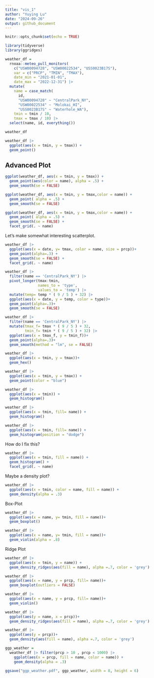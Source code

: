 ```yaml
---
title: "vis_1"
author: "Yuying Lu"
date: "2024-09-26"
output: github_document
---
```


```r
knitr::opts_chunk$set(echo = TRUE)
```

```r
library(tidyverse)
library(ggridges)
```

```r
weather_df = 
  rnoaa::meteo_pull_monitors(
    c("USW00094728", "USW00022534", "USS0023B17S"),
    var = c("PRCP", "TMIN", "TMAX"), 
    date_min = "2021-01-01",
    date_max = "2022-12-31") |>
  mutate(
    name = case_match(
      id, 
      "USW00094728" ~ "CentralPark_NY", 
      "USW00022534" ~ "Molokai_HI",
      "USS0023B17S" ~ "Waterhole_WA"),
    tmin = tmin / 10,
    tmax = tmax / 10) |>
  select(name, id, everything())

```

```r
weather_df
```

```r
weather_df |>
  ggplot(aes(x = tmin, y = tmax)) + 
  geom_point()
```

## Advanced Plot

```r
ggplot(weather_df, aes(x = tmin, y = tmax)) + 
  geom_point(aes(color = name), alpha = .5) +
  geom_smooth(se = FALSE)
```


```r
ggplot(weather_df, aes(x = tmin, y = tmax,color = name)) + 
  geom_point( alpha = .5) +
  geom_smooth(se = FALSE)
```


```r
ggplot(weather_df, aes(x = tmin, y = tmax,color = name)) + 
  geom_point( alpha = .5) +
  geom_smooth(se = FALSE) +
  facet_grid(. ~ name)
```




Let's make somewhat interesting scatterplot.

```r
weather_df |> 
  ggplot(aes(x = date, y= tmax, color = name, size = prcp))+
  geom_point(alpha=.3) +
  geom_smooth(se = FALSE) +
  facet_grid(. ~ name)
```

```r
weather_df |> 
  filter(name == 'CentralPark_NY') |> 
  pivot_longer(tmax:tmin,
               names_to = 'type',
               values_to = 'temp') |> 
  mutate(temp= temp * ( 9 / 5 ) + 32) |> 
  ggplot(aes(x = date, y = temp, color = type))+
  geom_point(alpha=.3)+
  geom_smooth(se = FALSE)
```


```r
weather_df |> 
  filter(name == 'CentralPark_NY') |> 
  mutate(tmax_f= tmax * ( 9 / 5 ) + 32,
         tmin_f= tmin * ( 9 / 5 ) + 32) |> 
  ggplot(aes(x = tmax_f, y = tmin_f))+
  geom_point(alpha=.3)+
  geom_smooth(method = "lm", se = FALSE)
```

```r
weather_df |> 
  ggplot(aes(x = tmin, y = tmax))+
  geom_hex()
```

```r
weather_df |> 
  ggplot(aes(x = tmin, y = tmax)) +
  geom_point(color = "blue")
```

```r
weather_df |> 
  ggplot(aes(x = tmin)) +
  geom_histogram()
```

```r
weather_df |> 
  ggplot(aes(x = tmin, fill= name)) +
  geom_histogram()
```

```r
weather_df |> 
  ggplot(aes(x = tmin, fill= name)) +
  geom_histogram(position = "dodge")
```


How do I fix this?

```r
weather_df |> 
  ggplot(aes(x = tmin, fill = name)) +
  geom_histogram() +
  facet_grid(. ~ name)
```

Maybe a density plot?

```r
weather_df |> 
  ggplot(aes(x = tmin, color = name, fill = name)) + 
  geom_density(alpha = .3)
```


Box-Plot

```r
weather_df |> 
  ggplot(aes(x = name, y= tmin, fill = name))+
  geom_boxplot()
```


```r
weather_df |> 
  ggplot(aes(x = name, y= tmin, fill = name))+
  geom_violin(alpha = .8)
```


Ridge Plot

```r
weather_df |> 
  ggplot(aes(x = tmin, y = name)) + 
  geom_density_ridges(aes(fill = name), alpha =.7, color = 'grey')
```


```r
weather_df |> 
  ggplot(aes(x = name, y = prcp, fill= name))+
  geom_boxplot(outliers = FALSE)
```


```r
weather_df |> 
  ggplot(aes(x = name, y = prcp, fill= name))+
  geom_violin()
```

```r
weather_df |> 
  ggplot(aes(y = name, x = prcp))+
  geom_density_ridges(aes(fill = name), alpha =.7, color = 'grey')
```


```r
weather_df |> 
  ggplot(aes(y = prcp))+
  geom_density(aes(fill = name), alpha =.7, color = 'grey')
```


```r
ggp_weather = 
  weather_df |> filter(prcp > 10 , prcp < 1000) |> 
    ggplot(aes(x = prcp, fill = name, color = name)) + 
    geom_density(alpha = .3)

ggsave("ggp_weather.pdf", ggp_weather, width = 8, height = 6)
```







```r

```

